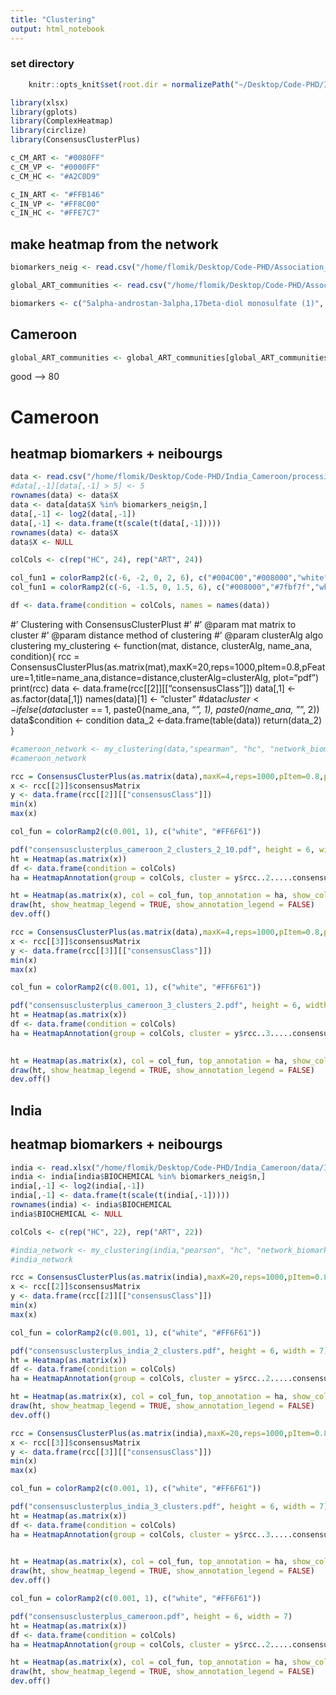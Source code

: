```yaml
---
title: "Clustering"
output: html_notebook
---
```



### set directory
```r
    knitr::opts_knit$set(root.dir = normalizePath("~/Desktop/Code-PHD/India_Cameroon/")) 
```


```r
library(xlsx)
library(gplots)
library(ComplexHeatmap)
library(circlize)
library(ConsensusClusterPlus)
```

```r
c_CM_ART <- "#0080FF"
c_CM_VP <- "#0000FF"
c_CM_HC <- "#A2C0D9"
```
```r
c_IN_ART <- "#FFB146"
c_IN_VP <- "#FF8C00"
c_IN_HC <- "#FFE7C7"
```

## make heatmap from the network

```r
biomarkers_neig <- read.csv("/home/flomik/Desktop/Code-PHD/Association_analysis/results/Networks/biomarkers_first_enibourgs.csv")
```

```r
global_ART_communities <- read.csv("/home/flomik/Desktop/Code-PHD/Association_analysis/results/Networks/ART_communities_global.csv")
```
```r
biomarkers <- c("5alpha-androstan-3alpha,17beta-diol monosulfate (1)", "androsterone sulfate", "epiandrosterone sulfate", "metabolonic lactone sulfate", "methionine sulfone")
```


## Cameroon
```r
global_ART_communities <- global_ART_communities[global_ART_communities$Degree > 82 | global_ART_communities$name %in% biomarkers,]
```

good --> 80


# Cameroon

## heatmap biomarkers + neibourgs

```r
data <- read.csv("/home/flomik/Desktop/Code-PHD/India_Cameroon/processing/Cameroon/filter_metabolic_data_Cameroon.csv")
#data[,-1][data[,-1] > 5] <- 5
rownames(data) <- data$X
data <- data[data$X %in% biomarkers_neig$n,]
data[,-1] <- log2(data[,-1])
data[,-1] <- data.frame(t(scale(t(data[,-1]))))
rownames(data) <- data$X
data$X <- NULL
```

```r
colCols <- c(rep("HC", 24), rep("ART", 24))
```

```r
col_fun1 = colorRamp2(c(-6, -2, 0, 2, 6), c("#004C00","#008000","white","#E50000","#7F0000"))
col_fun1 = colorRamp2(c(-6, -1.5, 0, 1.5, 6), c("#008000","#7fbf7f","white","#f49999","#E50000"))
```

```r
df <- data.frame(condition = colCols, names = names(data))
```


#' Clustering with ConsensusClusterPlust
#'
#' @param mat matrix to cluster 
#' @param distance method of clustering
#' @param clusterAlg algo clustering
my_clustering <- function(mat, distance, clusterAlg, name_ana, condition){
  rcc = ConsensusClusterPlus(as.matrix(mat),maxK=20,reps=1000,pItem=0.8,pFeature=1,title=name_ana,distance=distance,clusterAlg=clusterAlg, plot="pdf")
  print(rcc)
  data <- data.frame(rcc[[2]][["consensusClass"]])
  data[,1] <- as.factor(data[,1])
  names(data)[1] <- "cluster"
  #data$cluster <- ifelse(data$cluster == 1, paste0(name_ana, "_", 1), paste0(name_ana, "_", 2))
  data$condition <- condition
  data_2 <-data.frame(table(data))
  return(data_2)
}


```r
#cameroon_network <- my_clustering(data,"spearman", "hc", "network_biomarkers", colCols)
#cameroon_network 
```

```r
rcc = ConsensusClusterPlus(as.matrix(data),maxK=4,reps=1000,pItem=0.8,pFeature=1,title="network_biomarkers_Cameroon_2",distance="spearman",clusterAlg="hc", plot="pdf")
x <- rcc[[2]]$consensusMatrix
y <- data.frame(rcc[[2]][["consensusClass"]])
min(x)
max(x)
```
```r
col_fun = colorRamp2(c(0.001, 1), c("white", "#FF6F61"))
```
```r
pdf("consensusclusterplus_cameroon_2_clusters_2_10.pdf", height = 6, width = 7)
ht = Heatmap(as.matrix(x))
df <- data.frame(condition = colCols)
ha = HeatmapAnnotation(group = colCols, cluster = y$rcc..2.....consensusClass..., col = list(group = c("HC" = "#A2C0D9", "ART" = "#0080FF"), cluster = c("1" = "#B2DF8A", "2" = "#33A02C")))

ht = Heatmap(as.matrix(x), col = col_fun, top_annotation = ha, show_column_names = FALSE, show_row_names = FALSE)
draw(ht, show_heatmap_legend = TRUE, show_annotation_legend = FALSE)
dev.off()
```
```r
rcc = ConsensusClusterPlus(as.matrix(data),maxK=4,reps=1000,pItem=0.8,pFeature=1,title="network_biomarkers_Cameroon_2",distance="spearman",clusterAlg="hc", plot="pdf")
x <- rcc[[3]]$consensusMatrix
y <- data.frame(rcc[[3]][["consensusClass"]])
min(x)
max(x)
```
```r
col_fun = colorRamp2(c(0.001, 1), c("white", "#FF6F61"))
```
```r
pdf("consensusclusterplus_cameroon_3_clusters_2.pdf", height = 6, width = 7)
ht = Heatmap(as.matrix(x))
df <- data.frame(condition = colCols)
ha = HeatmapAnnotation(group = colCols, cluster = y$rcc..3.....consensusClass..., col = list(group = c("HC" = "#A2C0D9", "ART" = "#0080FF"), cluster = c("1" = "#B2DF8A", "2" = "#33A02C",
                                                                                                                                                         "3" = "#FB9A99")))

ht = Heatmap(as.matrix(x), col = col_fun, top_annotation = ha, show_column_names = FALSE, show_row_names = FALSE)
draw(ht, show_heatmap_legend = TRUE, show_annotation_legend = FALSE)
dev.off()
```


## India

## heatmap biomarkers + neibourgs
```r
india <- read.xlsx("/home/flomik/Desktop/Code-PHD/India_Cameroon/data/India/India_filter.xlsx", 1)
india <- india[india$BIOCHEMICAL %in% biomarkers_neig$n,]
india[,-1] <- log2(india[,-1])
india[,-1] <- data.frame(t(scale(t(india[,-1]))))
rownames(india) <- india$BIOCHEMICAL
india$BIOCHEMICAL <- NULL
```

```r
colCols <- c(rep("HC", 22), rep("ART", 22))
```

```r
#india_network <- my_clustering(india,"pearson", "hc", "network_biomarkers", colCols)
#india_network 
```
```r
rcc = ConsensusClusterPlus(as.matrix(india),maxK=20,reps=1000,pItem=0.8,pFeature=1,title="network_biomarkers_india_2",distance="spearman",clusterAlg="hc", plot="pdf")
x <- rcc[[2]]$consensusMatrix
y <- data.frame(rcc[[2]][["consensusClass"]])
min(x)
max(x)
```
```r
col_fun = colorRamp2(c(0.001, 1), c("white", "#FF6F61"))
```

```r
pdf("consensusclusterplus_india_2_clusters.pdf", height = 6, width = 7)
ht = Heatmap(as.matrix(x))
df <- data.frame(condition = colCols)
ha = HeatmapAnnotation(group = colCols, cluster = y$rcc..2.....consensusClass..., col = list(group = c("HC" = "#FFE7C7", "ART" = "#FFB146"), cluster = c("1" = "#B2DF8A", "2" = "#33A02C")))

ht = Heatmap(as.matrix(x), col = col_fun, top_annotation = ha, show_column_names = FALSE, show_row_names = FALSE)
draw(ht, show_heatmap_legend = TRUE, show_annotation_legend = FALSE)
dev.off()
```
```r
rcc = ConsensusClusterPlus(as.matrix(india),maxK=20,reps=1000,pItem=0.8,pFeature=1,title="network_biomarkers_india_2",distance="spearman",clusterAlg="hc", plot="pdf")
x <- rcc[[3]]$consensusMatrix
y <- data.frame(rcc[[3]][["consensusClass"]])
min(x)
max(x)
```
```r
col_fun = colorRamp2(c(0.001, 1), c("white", "#FF6F61"))
```

```r
pdf("consensusclusterplus_india_3_clusters.pdf", height = 6, width = 7)
ht = Heatmap(as.matrix(x))
df <- data.frame(condition = colCols)
ha = HeatmapAnnotation(group = colCols, cluster = y$rcc..3.....consensusClass..., col = list(group = c("HC" = "#FFE7C7", "ART" = "#FFB146"), cluster = c("1" = "#B2DF8A", "2" = "#33A02C",
                                                                                                                                                         "3" = "#FB9A99")))

ht = Heatmap(as.matrix(x), col = col_fun, top_annotation = ha, show_column_names = FALSE, show_row_names = FALSE)
draw(ht, show_heatmap_legend = TRUE, show_annotation_legend = FALSE)
dev.off()
```



```r
col_fun = colorRamp2(c(0.001, 1), c("white", "#FF6F61"))
```
```r
pdf("consensusclusterplus_cameroon.pdf", height = 6, width = 7)
ht = Heatmap(as.matrix(x))
df <- data.frame(condition = colCols)
ha = HeatmapAnnotation(group = colCols, cluster = y$rcc..2.....consensusClass..., col = list(group = c("HC" = "#A2C0D9", "ART" = "#0080FF"), cluster = c("1" = "#B2DF8A", "2" = "#33A02C")))

ht = Heatmap(as.matrix(x), col = col_fun, top_annotation = ha, show_column_names = FALSE, show_row_names = FALSE)
draw(ht, show_heatmap_legend = TRUE, show_annotation_legend = FALSE)
dev.off()
```